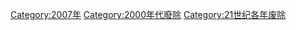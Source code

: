 {{discat|200|7|2006|2008}}
{{Commonscat|2007 disestablishments}}

[[Category:2007年|Category:2007年]]
[[Category:2000年代廢除|Category:2000年代廢除]]
[[Category:21世纪各年废除|Category:21世纪各年废除]]